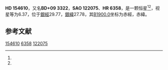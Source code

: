 {{Starbox begin
| name = HD 154610
}}
{{Starbox observe
| epoch = [[J2000.0|J2000.0]]
| constell = {{星座名待查}}<ref name=SIMBAD>{{cite web
 | url=http://simbad.u-strasbg.fr/simbad/sim-id?Ident=HR+6358
 | title =Pulsating variable Star
 | publisher=Centre de Données astronomiques de Strasbourg
 | work=SIMBAD
 | accessdate=2012-07-13}}</ref><ref name=DATA>{{cite web
 | url=http://vizier.u-strasbg.fr/viz-bin/VizieR-5?-out.add=.&-source=5050&-corr=PK=HR&-out.max=9999&HR=6358
 | title=VizieR Detailed Page
 | accessdate=2012-07-13
 | archive-date=2016-03-05
 | archive-url=https://web.archive.org/web/20160305024609/http://vizier.u-strasbg.fr/viz-bin/VizieR-5?-out.add=.&-source=5050&-corr=PK=HR&-out.max=9999&HR=6358
 | dead-url=no
 }}</ref>
| 星官 = 
| ra = {{RA|17|6|9.7}}<ref name=SIMBAD /><ref name=DATA />
| dec = {{DEC|+9|44|0}}<ref name=SIMBAD /><ref name=DATA />
| appmag_v = 6.37<ref name=SIMBAD /><ref name=DATA />
}}
{{Starbox character
| class = K5III<ref name=SIMBAD /><ref name=DATA />
| b-v = 1.45<ref name=SIMBAD /><ref name=DATA />
| u-b = 1.73<ref name=SIMBAD /><ref name=DATA />
| r-i = <ref name=SIMBAD /><ref name=DATA />
| variable = 
}}
{{Starbox astrometry
| radial_v = 1.73
| prop_mo_ra = -6
| parallax = 
| p_error = 
}}
{{Starbox catalog
| names =BD+09 3322，[[SAO星表|SAO]] 122075，[[HD星表|HD]] 154610，[[HR星表|HR]] 6358}}
{{Starbox reference |Simbad=HR+6358}}
{{Starbox end}}

'''HD 154610'''，又名'''BD+09 3322'''，'''SAO 122075'''、'''HR 6358'''，是一颗恒星<ref name=SIMBAD /><ref name=DATA />，视星等为6.37，位于[[銀道座標系|銀經]]29.77，[[銀道座標系|銀緯]]27.78，其[[B1900.0|B1900.0]]坐标为赤經{{RA|17|1|24.6}}，赤緯{{DEC|+9|27.78|8}}。

== 参考文献 ==
{{reflist}}

{{star-stub}}

[[Category:HD和HDE天體|154610]]
[[Category:HR天體|6358]]
[[Category:SAO天體|122075]]